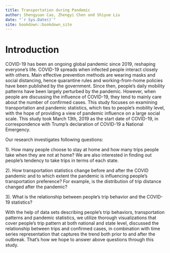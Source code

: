 ```yaml
--- 
title: Transportation during Pandemic
author: Shengyuan Cao, Zhengyi Chen and Shiyue Liu
date: "`r Sys.Date()`"
site: bookdown::bookdown_site
---
```


# Introduction

COVID-19 has been an ongoing global pandemic since 2019, reshaping everyone’s life. COVID-19 spreads when infected people interact closely with others. Main effective prevention methods are wearing masks and social distancing, hence quarantine rules and working-from-home policies have been published by the government. Since then, people's daily mobility patterns have been largely perturbed by the pandemic. However, when people are discussing the influence of COVID-19, they tend to mainly care about the number of confirmed cases. This study focuses on examining transportation and pandemic statistics, which ties to people's mobility level, with the hope of providing a view of pandemic influence on a large social scale. This study took March 13th, 2019 as the start date of COVID-19, in correspondence with Trump’s declaration of COVID-19 a National Emergency. 

Our research investigates following questions: 

  1). How many people choose to stay at home and how many trips people take when they are not at home? We are also interested in finding out people’s tendency to take trips in terms of each state.
  
  2). How transportation statistics change before and after the COVID pandemic and to which extent the pandemic is influencing people’s transportation preference? For example, is the distribution of trip distance changed after the pandemic?
  
  3). What is the relationship between people's trip behavior and the COVID-19 statistics? 

With the help of data sets describing people's trip behaviors, transportation patterns and pandemic statistics, we utilize thorough visualizations that cover people's trip pattern at both national and state level, discussed the relationship between trips and confirmed cases, in combination with time series representation that captures the trend both prior to and after the outbreak. That's how we hope to answer above questions through this study. 

